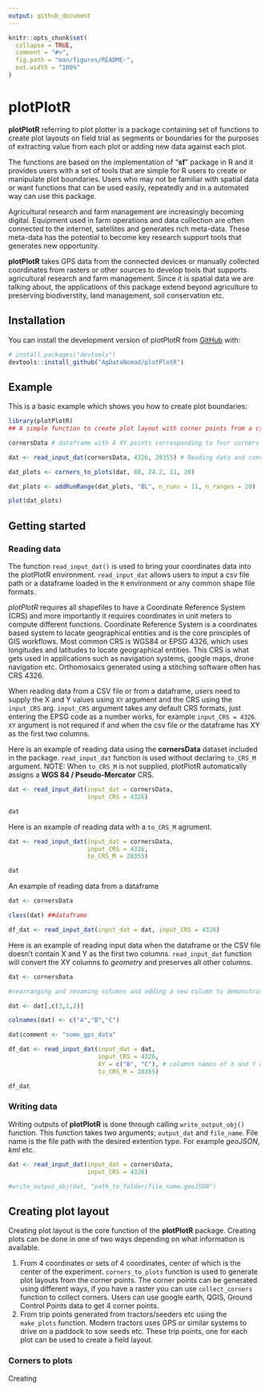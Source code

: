 ```yaml
---
output: github_document
---
```


<!-- README.md is generated from README.Rmd. Please edit that file -->

```r
knitr::opts_chunk$set(
  collapse = TRUE,
  comment = "#>",
  fig.path = "man/figures/README-",
  out.width = "100%"
)
```

# plotPlotR

<!-- badges: start -->

<!-- badges: end -->

**plotPlotR** referring to plot plotter is a package containing set of functions to create plot layouts on field trial as segments or boundaries for the purposes of extracting value from each plot or adding new data against each plot.

The functions are based on the implementation of "**sf**" package in R and it provides users with a set of tools that are simple for R users to create or manipulate plot boundaries. Users who may not be familiar with spatial data or want functions that can be used easily, repeatedly and in a automated way can use this package.

Agricultural research and farm management are increasingly becoming digital. Equipment used in farm operations and data collection are often connected to the internet, satellites and generates rich meta-data. These meta-data has the potential to become key research support tools that generates new opportunity.

**plotPlotR** takes GPS data from the connected devices or manually collected coordinates from rasters or other sources to develop tools that supports agricultural research and farm management. Since it is spatial data we are talking about, the applications of this package extend beyond agriculture to preserving biodiverstity, land management, soil conservation etc.

## Installation

You can install the development version of plotPlotR from [GitHub](https://github.com/AgDataNomad/plotPlotR) with:

``` r
# install.packages("devtools")
devtools::install_github("AgDataNomad/plotPlotR")
```

## Example

This is a basic example which shows you how to create plot boundaries:

```r
library(plotPlotR)
## A simple function to create plot layout with corner points from a csv file

cornersData # dataframe with 4 XY points corresponding to four corners of an experiment

dat <- read_input_dat(cornersData, 4326, 28355) # Reading data and converting to unit M CRS

dat_plots <- corners_to_plots(dat, 80, 24.2, 11, 20)

dat_plots <- addRunRange(dat_plots, "BL", n_runs = 11, n_ranges = 20)

plot(dat_plots)

```

## Getting started

### Reading data

The function `read_input_dat()` is used to bring your coordinates data into the plotPlotR environment. `read_input_dat` allows users to input a csv file path or a dataframe loaded in the `R` environment or any common shape file formats.

*plotPlotR* requires all shapefiles to have a Coordinate Reference System (CRS) and more importantly it requires coordinates in unit meters to compute different functions. Coordinate Reference System is a coordinates based system to locate geographical entities and is the core principles of GIS workflows. Most common CRS is WGS84 or EPSG 4326, which uses longitudes and latitudes to locate geographical entities. This CRS is what gets used in applications such as navigation systems, google maps, drone navigation etc. Orthomosaics generated using a stitching software often has CRS 4326.

When reading data from a CSV file or from a dataframe, users need to supply the X and Y values using `XY` argument and the CRS using the `input_CRS` arg. `input_CRS` argument takes any default CRS formats, just entering the EPSG code as a number works, for example `input_CRS = 4326`. `XY` argument is not required if and when the csv file or the dataframe has XY as the first two columns.

Here is an example of reading data using the **cornersData** dataset included in the package. `read_input_dat` function is used without declaring `to_CRS_M` argument. NOTE: When `to_CRS_M` is not supplied, plotPlotR automatically assigns a **WGS 84 / Pseudo-Mercator** CRS.

```r

dat <- read_input_dat(input_dat = cornersData,
                      input_CRS = 4326)

dat

```

Here is an example of reading data with a `to_CRS_M` agrument.

```r

dat <- read_input_dat(input_dat = cornersData,
                      input_CRS = 4326,
                      to_CRS_M = 28355)

dat

```

An example of reading data from a dataframe

```r

dat <- cornersData

class(dat) ##dataframe

df_dat <- read_input_dat(input_dat = dat, input_CRS = 4326)

```

Here is an example of reading input data when the dataframe or the CSV file doesn't contain X and Y as the first two columns. `read_input_dat` function will convert the XY columns to *geometry* and preserves all other columns.

```r

dat <- cornersData

#rearranging and renaming columns and adding a new column to demonstrate read_input_dat function

dat <- dat[,c(3,1,2)]

colnames(dat) <- c("A","B","C")

dat$comment <- "some_gps_data"

df_dat <- read_input_dat(input_dat = dat,
                         input_CRS = 4326,
                         XY = c("B", "C"), # columns names of X and Y coordinates
                         to_CRS_M = 28355)

df_dat


```

### Writing data

Writing outputs of **plotPlotR** is done through calling `write_output_obj()` function. This function takes two arguments; `output_dat` and `file_name`. File name is the file path with the desired extention type. For example *geoJSON*, *kml* etc. 

```r

dat <- read_input_dat(input_dat = cornersData,
                      input_CRS = 4326)

#write_output_obj(dat, "path_to_folder/file_name.geoJSON")

```


## Creating plot layout

Creating plot layout is the core function of the **plotPlotR** package. Creating plots can be done in one of two ways depending on what information is available.

1. From 4 coordinates or sets of 4 coordinates, center of which is the center of the experiment. `corners_to_plots` function is used to generate plot layouts from the corner points. The corner points can be generated using different ways, if you have a raster you can use `collect_corners` function to collect corners. Users can use google earth, QGIS, Ground Control Points data to get 4 corner points. 
2. From trip points generated from tractors/seeders etc using the `make_plots` function. Modern tractors uses GPS or similar systems to drive on a paddock to sow seeds etc. These trip points, one for each plot can be used to create a field layout.  

### Corners to plots

Creating 






